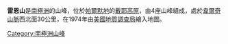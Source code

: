 {{coord|70|46|S|64|28|W|source:GNIS|display=title}}

'''雷恩山'''是[[南極洲|南極洲]]的山峰，位於[[帕爾默地|帕爾默地]]的[[戴耶高原|戴耶高原]]，由4座山峰組成，處於[[韋爾奇山脈|韋爾奇山脈]]西北面30公里，在1974年由[[美國地質調查局|美國地質調查局]]繪入地圖。

{{Antarctica-geo-stub}}
[[Category:南極洲山峰|Category:南極洲山峰]]